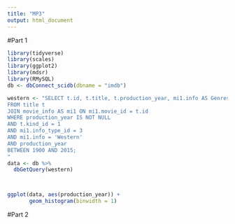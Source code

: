 ```yaml
---
title: "MP3"
output: html_document
---
```



#Part 1
```r
library(tidyverse)
library(scales)
library(ggplot2)
library(mdsr)
library(RMySQL)
db <- dbConnect_scidb(dbname = "imdb")

western <- "SELECT t.id, t.title, t.production_year, mi1.info AS Genres
FROM title t
JOIN movie_info AS mi1 ON mi1.movie_id = t.id
WHERE production_year IS NOT NULL
AND t.kind_id = 1
AND mi1.info_type_id = 3
AND mi1.info = 'Western'
AND production_year
BETWEEN 1900 AND 2015;
"
data <- db %>%
  dbGetQuery(western)



ggplot(data, aes(production_year)) +
       geom_histogram(binwidth = 1) 

```

#Part 2
```r

```
